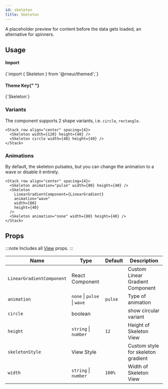 ```yaml
---
id: skeleton
title: Skeleton
---
```



<IconsStyle />

A placeholder preview for content before the data gets loaded, an alternative for spinners.

## Usage

<div class="row inline-flex-center">
  <div class="col col--3">
    <h4>Import</h4>
  </div>
  <div class="col col--9">
    <CodeBlock>{`import { Skeleton } from '@rneui/themed';`}</CodeBlock>
  </div>
  <div class="col col--3">
    <h4>
      Theme Key{" "}
      <a href="../customizing#using-themeprovider">
        <BiInfoCircle />
      </a>
    </h4>
  </div>
  <div class="col col--9">
    <CodeBlock>{`Skeleton`}</CodeBlock>
  </div>
</div>

### Variants

The component supports 2 shape variants, i.e. `circle`, `rectangle`.

```tsx live
<Stack row align="center" spacing={4}>
  <Skeleton width={120} height={40} />
  <Skeleton circle width={40} height={40} />
</Stack>
```

### Animations

By default, the skeleton pulsates, but you can change the animation to a wave or disable it entirely.

```tsx live
<Stack row align="center" spacing={4}>
  <Skeleton animation="pulse" width={80} height={40} />
  <Skeleton
    LinearGradientComponent={LinearGradient}
    animation="wave"
    width={80}
    height={40}
  />
  <Skeleton animation="none" width={80} height={40} />
</Stack>
```

## Props

:::note
Includes all [View](https://reactnative.dev/docs/view#props) props.
:::

<div class='table-responsive'>

| Name                      | Type                        | Default | Description                        |
| ------------------------- | --------------------------- | ------- | ---------------------------------- |
| `LinearGradientComponent` | React Component             |         | Custom Linear Gradient Component   |
| `animation`               | `none` \| `pulse` \| `wave` | `pulse` | Type of animation                  |
| `circle`                  | boolean                     |         | show circular variant              |
| `height`                  | `string` \| `number`        | `12`    | Height of Skeleton View            |
| `skeletonStyle`           | View Style                  |         | Custom style for skeleton gradient |
| `width`                   | `string` \| `number`        | `100%`  | Width of Skeleton View             |

</div>
